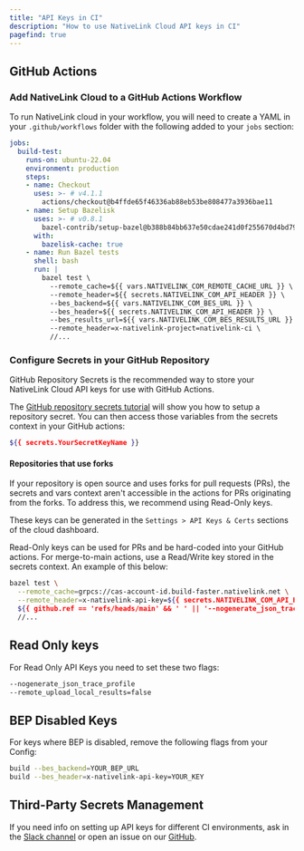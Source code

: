 ```yaml
---
title: "API Keys in CI"
description: "How to use NativeLink Cloud API keys in CI"
pagefind: true
---
```


## GitHub Actions

### Add NativeLink Cloud to a GitHub Actions Workflow

To run NativeLink cloud in your workflow, you will need to create a YAML in
your `.github/workflows` folder with the following added to your `jobs` section:


```yaml
jobs:
  build-test:
    runs-on: ubuntu-22.04
    environment: production
    steps:
    - name: Checkout
      uses: >- # v4.1.1
        actions/checkout@b4ffde65f46336ab88eb53be808477a3936bae11
    - name: Setup Bazelisk
      uses: >- # v0.8.1
        bazel-contrib/setup-bazel@b388b84bb637e50cdae241d0f255670d4bd79f29
      with:
        bazelisk-cache: true
    - name: Run Bazel tests
      shell: bash
      run: |
        bazel test \
          --remote_cache=${{ vars.NATIVELINK_COM_REMOTE_CACHE_URL }} \
          --remote_header=${{ secrets.NATIVELINK_COM_API_HEADER }} \
          --bes_backend=${{ vars.NATIVELINK_COM_BES_URL }} \
          --bes_header=${{ secrets.NATIVELINK_COM_API_HEADER }} \
          --bes_results_url=${{ vars.NATIVELINK_COM_BES_RESULTS_URL }} \
          --remote_header=x-nativelink-project=nativelink-ci \
          //...
```

### Configure Secrets in your GitHub Repository

GitHub Repository Secrets is the recommended way
to store your NativeLink Cloud API keys
for use with GitHub Actions.

The [GitHub repository secrets tutorial](https://docs.github.com/en/actions/security-guides/using-secrets-in-github-actions#creating-secrets-for-a-repository) will show you how to setup a repository secret. You can then access those variables from the secrets context in your GitHub actions:
```bash
${{ secrets.YourSecretKeyName }}
```

#### Repositories that use forks
If your repository is open source and uses forks for pull requests (PRs), the secrets and vars
context aren't accessible in the actions for PRs originating from the forks. To address this,
we recommend using Read-Only keys.

These keys can be generated in the `Settings > API Keys & Certs` sections of the cloud dashboard.

Read-Only keys can be used for PRs and be hard-coded into your GitHub actions. For
merge-to-main actions, use a Read/Write key stored in the secrets context. An example of this below:
```bash
bazel test \
  --remote_cache=grpcs://cas-account-id.build-faster.nativelink.net \
  --remote_header=x-nativelink-api-key=${{ secrets.NATIVELINK_COM_API_HEADER || 'HARD_CODED_READ_ONLY_KEY_HERE' }} \
  ${{ github.ref == 'refs/heads/main' && ' ' || '--nogenerate_json_trace_profile --remote_upload_local_results=false' }} \
  //...
```

## Read Only keys

For Read Only API Keys you need to set these two flags:

```bash
--nogenerate_json_trace_profile
--remote_upload_local_results=false
```

## BEP Disabled Keys

For keys where BEP is disabled, remove the following flags from your Config:

```bash
build --bes_backend=YOUR_BEP_URL
build --bes_header=x-nativelink-api-key=YOUR_KEY
```

## Third-Party Secrets Management
If you need info on setting up API keys for different CI environments, ask in
the [Slack channel](https://nativelink.slack.com/join/shared_invite/zt-281qk1ho0-krT7HfTUIYfQMdwflRuq7A#/shared-invite/email)
or open an issue on our [GitHub](https://github.com/TraceMachina/nativelink).

